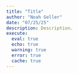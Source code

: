 ```yaml
---
title: "Title"
author: "Noah Geller"
date: "07/25/25"
description: Description.
execute:
  eval: true
  echo: true
  warning: true
  error: true 
  cache: true 
---
```

